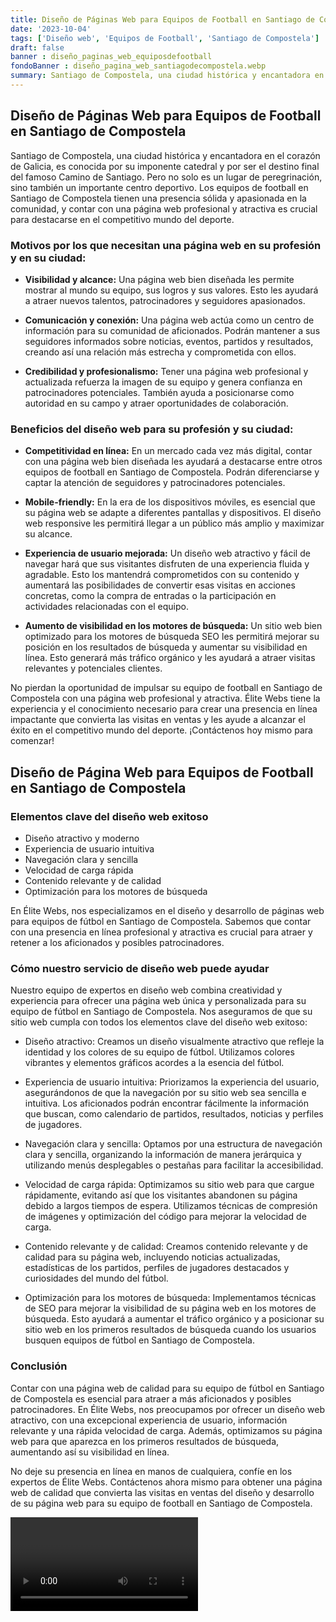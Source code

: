 ```yaml
---
title: Diseño de Páginas Web para Equipos de Football en Santiago de Compostela
date: '2023-10-04'
tags: ['Diseño web', 'Equipos de Football', 'Santiago de Compostela']
draft: false
banner : diseño_paginas_web_equiposdefootball
fondoBanner : diseño_pagina_web_santiagodecompostela.webp
summary: Santiago de Compostela, una ciudad histórica y encantadora en el corazón de Galicia, es conocida por su imponente catedral y por ser el destino final del famoso Camino de Santiago. Pero no solo es un lugar de peregrinación, sino también un importante centro deportivo. Los equipos de football en Santiago de Compostela tienen una presencia sólida y apasionada en la comunidad, y contar con una página web profesional y atractiva es crucial para destacarse en el competitivo mundo del deporte.
---
```


## Diseño de Páginas Web para Equipos de Football en Santiago de Compostela

Santiago de Compostela, una ciudad histórica y encantadora en el corazón de Galicia, es conocida por su imponente catedral y por ser el destino final del famoso Camino de Santiago. Pero no solo es un lugar de peregrinación, sino también un importante centro deportivo. Los equipos de football en Santiago de Compostela tienen una presencia sólida y apasionada en la comunidad, y contar con una página web profesional y atractiva es crucial para destacarse en el competitivo mundo del deporte.

### Motivos por los que necesitan una página web en su profesión y en su ciudad:

- **Visibilidad y alcance:** Una página web bien diseñada les permite mostrar al mundo su equipo, sus logros y sus valores. Esto les ayudará a atraer nuevos talentos, patrocinadores y seguidores apasionados.

- **Comunicación y conexión:** Una página web actúa como un centro de información para su comunidad de aficionados. Podrán mantener a sus seguidores informados sobre noticias, eventos, partidos y resultados, creando así una relación más estrecha y comprometida con ellos.

- **Credibilidad y profesionalismo:** Tener una página web profesional y actualizada refuerza la imagen de su equipo y genera confianza en patrocinadores potenciales. También ayuda a posicionarse como autoridad en su campo y atraer oportunidades de colaboración.

### Beneficios del diseño web para su profesión y su ciudad:

- **Competitividad en línea:** En un mercado cada vez más digital, contar con una página web bien diseñada les ayudará a destacarse entre otros equipos de football en Santiago de Compostela. Podrán diferenciarse y captar la atención de seguidores y patrocinadores potenciales.

- **Mobile-friendly:** En la era de los dispositivos móviles, es esencial que su página web se adapte a diferentes pantallas y dispositivos. El diseño web responsive les permitirá llegar a un público más amplio y maximizar su alcance.

- **Experiencia de usuario mejorada:** Un diseño web atractivo y fácil de navegar hará que sus visitantes disfruten de una experiencia fluida y agradable. Esto los mantendrá comprometidos con su contenido y aumentará las posibilidades de convertir esas visitas en acciones concretas, como la compra de entradas o la participación en actividades relacionadas con el equipo.

- **Aumento de visibilidad en los motores de búsqueda:** Un sitio web bien optimizado para los motores de búsqueda SEO les permitirá mejorar su posición en los resultados de búsqueda y aumentar su visibilidad en línea. Esto generará más tráfico orgánico y les ayudará a atraer visitas relevantes y potenciales clientes.

No pierdan la oportunidad de impulsar su equipo de football en Santiago de Compostela con una página web profesional y atractiva. Élite Webs tiene la experiencia y el conocimiento necesario para crear una presencia en línea impactante que convierta las visitas en ventas y les ayude a alcanzar el éxito en el competitivo mundo del deporte. ¡Contáctenos hoy mismo para comenzar!

<GifSeo />

<Cta />

## Diseño de Página Web para Equipos de Football en Santiago de Compostela

### Elementos clave del diseño web exitoso

- Diseño atractivo y moderno
- Experiencia de usuario intuitiva
- Navegación clara y sencilla
- Velocidad de carga rápida
- Contenido relevante y de calidad
- Optimización para los motores de búsqueda

En Élite Webs, nos especializamos en el diseño y desarrollo de páginas web para equipos de fútbol en Santiago de Compostela. Sabemos que contar con una presencia en línea profesional y atractiva es crucial para atraer y retener a los aficionados y posibles patrocinadores.

### Cómo nuestro servicio de diseño web puede ayudar

Nuestro equipo de expertos en diseño web combina creatividad y experiencia para ofrecer una página web única y personalizada para su equipo de fútbol en Santiago de Compostela. Nos aseguramos de que su sitio web cumpla con todos los elementos clave del diseño web exitoso:

- Diseño atractivo: Creamos un diseño visualmente atractivo que refleje la identidad y los colores de su equipo de fútbol. Utilizamos colores vibrantes y elementos gráficos acordes a la esencia del fútbol.

- Experiencia de usuario intuitiva: Priorizamos la experiencia del usuario, asegurándonos de que la navegación por su sitio web sea sencilla e intuitiva. Los aficionados podrán encontrar fácilmente la información que buscan, como calendario de partidos, resultados, noticias y perfiles de jugadores.

- Navegación clara y sencilla: Optamos por una estructura de navegación clara y sencilla, organizando la información de manera jerárquica y utilizando menús desplegables o pestañas para facilitar la accesibilidad.

- Velocidad de carga rápida: Optimizamos su sitio web para que cargue rápidamente, evitando así que los visitantes abandonen su página debido a largos tiempos de espera. Utilizamos técnicas de compresión de imágenes y optimización del código para mejorar la velocidad de carga.

- Contenido relevante y de calidad: Creamos contenido relevante y de calidad para su página web, incluyendo noticias actualizadas, estadísticas de los partidos, perfiles de jugadores destacados y curiosidades del mundo del fútbol.

- Optimización para los motores de búsqueda: Implementamos técnicas de SEO para mejorar la visibilidad de su página web en los motores de búsqueda. Esto ayudará a aumentar el tráfico orgánico y a posicionar su sitio web en los primeros resultados de búsqueda cuando los usuarios busquen equipos de fútbol en Santiago de Compostela.

### Conclusión

Contar con una página web de calidad para su equipo de fútbol en Santiago de Compostela es esencial para atraer a más aficionados y posibles patrocinadores. En Élite Webs, nos preocupamos por ofrecer un diseño web atractivo, con una excepcional experiencia de usuario, información relevante y una rápida velocidad de carga. Además, optimizamos su página web para que aparezca en los primeros resultados de búsqueda, aumentando así su visibilidad en línea.

No deje su presencia en línea en manos de cualquiera, confíe en los expertos de Élite Webs. Contáctenos ahora mismo para obtener una página web de calidad que convierta las visitas en ventas del diseño y desarrollo de su página web para su equipo de football en Santiago de Compostela.

<Video />

<CtaBot job='Equipos de Football' city='Santiago de Compostela'/>

<Gmaps query='Santiago de Compostela+españa+maps' />